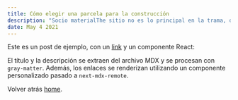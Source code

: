 ```yaml
---
title: Cómo elegir una parcela para la construcción
description: "Socio materialThe sitio no es lo principal en la trama, después de todo, la casa se supone que para ser tan original como sea posib..."
date: May 4 2021
---
```


Este es un post de ejemplo, con un [link](https://nextjs.org) y un componente React:

El título y la descripción se extraen del archivo MDX y se procesan con `gray-matter`. Además, los enlaces se renderizan utilizando un componente personalizado pasado a `next-mdx-remote`.

Volver atrás [home](/).
